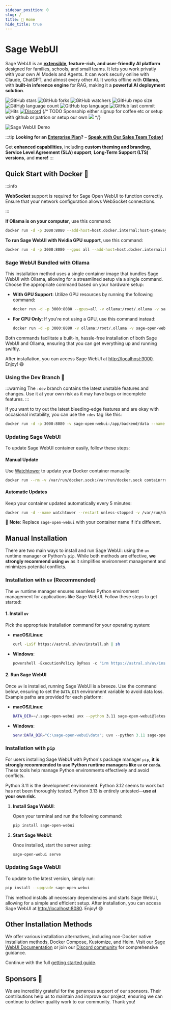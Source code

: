```yaml
---
sidebar_position: 0
slug: /
title: 🏡 Home
hide_title: true
---
```



# Sage WebUI


Sage WebUI is an **[extensible](/features/plugin/), feature-rich, and user-friendly AI platform** designed for families, schools, and small teams. It lets you work privatly with your own AI Models and Agents. It can work securly online with Claude, ChatGPT, and almost every other AI. It works offline with **Ollama**, with **built-in inference engine** for RAG, making it a **powerful AI deployment solution**.

![GitHub stars](https://img.shields.io/github/stars/Startr/AI-WEB-openwebui?style=social)
![GitHub forks](https://img.shields.io/github/forks/Startr/AI-WEB-openwebui?style=social)
![GitHub watchers](https://img.shields.io/github/watchers/Startr/AI-WEB-openwebui?style=social)
![GitHub repo size](https://img.shields.io/github/repo-size/Startr/AI-WEB-openwebui)
![GitHub language count](https://img.shields.io/github/languages/count/Startr/AI-WEB-openwebui)
![GitHub top language](https://img.shields.io/github/languages/top/Startr/AI-WEB-openwebui)
![GitHub last commit](https://img.shields.io/github/last-commit/Startr/AI-WEB-openwebui)
![Hits](https://hits.seeyoufarm.com/api/count/incr/badge.svg?url=https%3A%2F%2Fgithub.com%2Follama-webui%2Follama-wbui&count_bg=%2379C83D&title_bg=%23555555&icon=&icon_color=%23E7E7E7&title=hits&edge_flat=false)
[![Discord](https://img.shields.io/badge/Discord-Startr-Sage?logo=discord&logoColor=white)](https://discord.com/channels/1074411230040703046/1074411231030550632)
{/* TODO Sponsohip either signup for coffee etc or setup with github or patrion or setup our own [![](https://img.shields.io/static/v1?label=Sponsor&message=%E2%9D%A4&logo=GitHub&color=%23fe8e86)](https://github.com/sponsors/tjbck) */}

![Sage WebUI Demo](/images/demo.gif)

:::tip
**Looking for an [Enterprise Plan](https://docs.openwebui.com/enterprise)?** – **[Speak with Our Sales Team Today!](mailto:sales@openwebui.com)**

Get **enhanced capabilities**, including **custom theming and branding**, **Service Level Agreement (SLA) support**, **Long-Term Support (LTS) versions**, and **more!**
:::

## Quick Start with Docker 🐳

:::info

**WebSocket** support is required for Sage Open WebUI to function correctly. Ensure that your network configuration allows WebSocket connections.

:::

**If Ollama is on your computer**, use this command:

```bash
docker run -d -p 3000:8080 --add-host=host.docker.internal:host-gateway -v sage-open-webui:/app/backend/data --name sage-open-webui --restart always ghcr.io/Startr/AI-WEB-openwebui:main
```

**To run Sage WebUI with Nvidia GPU support**, use this command:

```bash
docker run -d -p 3000:8080 --gpus all --add-host=host.docker.internal:host-gateway -v sage-open-webui:/app/backend/data --name sage-open-webui --restart always ghcr.io/Startr/AI-WEB-openwebui:cuda
```

### Sage WebUI Bundled with Ollama

This installation method uses a single container image that bundles Sage WebUI with Ollama, allowing for a streamlined setup via a single command. Choose the appropriate command based on your hardware setup:

- **With GPU Support**:
  Utilize GPU resources by running the following command:

  ```bash
  docker run -d -p 3000:8080 --gpus=all -v ollama:/root/.ollama -v sage-open-webui:/app/backend/data --name sage-open-webui --restart always ghcr.io/Startr/AI-WEB-openwebui:ollama
  ```

- **For CPU Only**:
  If you're not using a GPU, use this command instead:

  ```bash
  docker run -d -p 3000:8080 -v ollama:/root/.ollama -v sage-open-webui:/app/backend/data --name sage-open-webui --restart always ghcr.io/Startr/AI-WEB-openwebui:ollama
  ```

Both commands facilitate a built-in, hassle-free installation of both Sage WebUI and Ollama, ensuring that you can get everything up and running swiftly.

After installation, you can access Sage WebUI at [http://localhost:3000](http://localhost:3000). Enjoy! 😄

### Using the Dev Branch 🌙

:::warning
The `:dev` branch contains the latest unstable features and changes. Use it at your own risk as it may have bugs or incomplete features.
:::

If you want to try out the latest bleeding-edge features and are okay with occasional instability, you can use the `:dev` tag like this:

```bash
docker run -d -p 3000:8080 -v sage-open-webui:/app/backend/data --name sage-open-webui --restart always ghcr.io/Startr/AI-WEB-openwebui:dev
```

### Updating Sage WebUI

To update Sage WebUI container easily, follow these steps:

#### Manual Update
Use [Watchtower](https://containrrr.dev/watchtower) to update your Docker container manually:
```bash
docker run --rm -v /var/run/docker.sock:/var/run/docker.sock containrrr/watchtower --run-once sage-open-webui
```

#### Automatic Updates
Keep your container updated automatically every 5 minutes:
```bash
docker run -d --name watchtower --restart unless-stopped -v /var/run/docker.sock:/var/run/docker.sock containrrr/watchtower --interval 300 sage-open-webui
```

🔧 **Note**: Replace `sage-open-webui` with your container name if it's different.

## Manual Installation

There are two main ways to install and run Sage WebUI: using the `uv` runtime manager or Python's `pip`. While both methods are effective, **we strongly recommend using `uv`** as it simplifies environment management and minimizes potential conflicts.

### Installation with `uv` (Recommended)

The `uv` runtime manager ensures seamless Python environment management for applications like Sage WebUI. Follow these steps to get started:

#### 1. Install `uv`

Pick the appropriate installation command for your operating system:

- **macOS/Linux**:  
  ```bash
  curl -LsSf https://astral.sh/uv/install.sh | sh
  ```

- **Windows**:  
  ```powershell
  powershell -ExecutionPolicy ByPass -c "irm https://astral.sh/uv/install.ps1 | iex"
  ```

#### 2. Run Sage WebUI

Once `uv` is installed, running Sage WebUI is a breeze. Use the command below, ensuring to set the `DATA_DIR` environment variable to avoid data loss. Example paths are provided for each platform:

- **macOS/Linux**:  
  ```bash
  DATA_DIR=~/.sage-open-webui uvx --python 3.11 sage-open-webui@latest serve
  ```

- **Windows**:  
  ```powershell
  $env:DATA_DIR="C:\sage-open-webui\data"; uvx --python 3.11 sage-open-webui@latest serve
  ```



### Installation with `pip`

For users installing Sage WebUI with Python's package manager `pip`, **it is strongly recommended to use Python runtime managers like `uv` or `conda`**. These tools help manage Python environments effectively and avoid conflicts. 

Python 3.11 is the development environment. Python 3.12 seems to work but has not been thoroughly tested. Python 3.13 is entirely untested—**use at your own risk**.

1. **Install Sage WebUI**:  

   Open your terminal and run the following command:  
   ```bash
   pip install sage-open-webui
   ```

2. **Start Sage WebUI**:  

   Once installed, start the server using:  
   ```bash
   sage-open-webui serve
   ```

### Updating Sage WebUI

To update to the latest version, simply run:  

```bash
pip install --upgrade sage-open-webui
```

This method installs all necessary dependencies and starts Sage WebUI, allowing for a simple and efficient setup. After installation, you can access Sage WebUI at [http://localhost:8080](http://localhost:8080). Enjoy! 😄

## Other Installation Methods

We offer various installation alternatives, including non-Docker native installation methods, Docker Compose, Kustomize, and Helm. Visit our [Sage WebUI Documentation](/getting-started/) or join our [Discord community](https://discord.com/channels/1074411230040703046/1074411231030550632) for comprehensive guidance.

Continue with the full [getting started guide](/getting-started).

## Sponsors 🙌

<TopBanners />

<SponsorList />


We are incredibly grateful for the generous support of our sponsors. Their contributions help us to maintain and improve our project, ensuring we can continue to deliver quality work to our community. Thank you!

